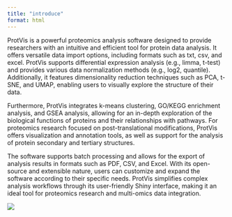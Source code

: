 ---
title: "introduce"
format: html
---

ProtVis is a powerful proteomics analysis software designed to provide researchers with an intuitive and efficient tool for protein data analysis. It offers versatile data import options, including formats such as txt, csv, and excel. ProtVis supports differential expression analysis (e.g., limma, t-test) and provides various data normalization methods (e.g., log2, quantile). Additionally, it features dimensionality reduction techniques such as PCA, t-SNE, and UMAP, enabling users to visually explore the structure of their data.

Furthermore, ProtVis integrates k-means clustering, GO/KEGG enrichment analysis, and GSEA analysis, allowing for an in-depth exploration of the biological functions of proteins and their relationships with pathways. For proteomics research focused on post-translational modifications, ProtVis offers visualization and annotation tools, as well as support for the analysis of protein secondary and tertiary structures.

The software supports batch processing and allows for the export of analysis results in formats such as PDF, CSV, and Excel. With its open-source and extensible nature, users can customize and expand the software according to their specific needs. ProtVis simplifies complex analysis workflows through its user-friendly Shiny interface, making it an ideal tool for proteomics research and multi-omics data integration.

![](https://pic1.imgdb.cn/item/68c77173c5157e1a880327ae.png)